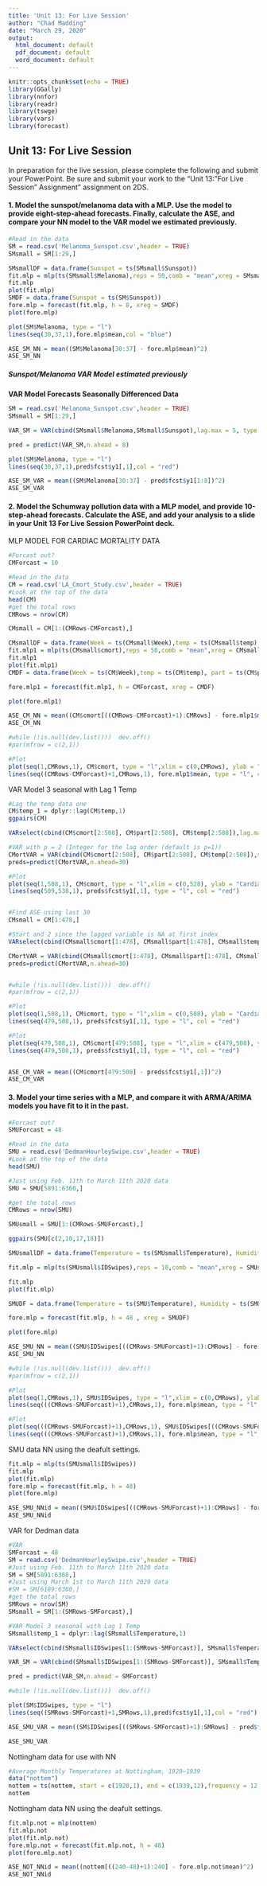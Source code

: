 ```yaml
---
title: 'Unit 13: For Live Session'
author: "Chad Madding"
date: "March 29, 2020"
output:
  html_document: default
  pdf_document: default
  word_document: default
---
```


```r
knitr::opts_chunk$set(echo = TRUE)
library(GGally)
library(nnfor)
library(readr)
library(tswge)
library(vars)
library(forecast)
```

## Unit 13: For Live Session

In preparation for the live session, please complete the following and submit your PowerPoint. Be sure and submit your work to the "Unit 13: "For Live Session" Assignment" assignment on 2DS.

#### 1. Model the sunspot/melanoma data with a MLP. Use the model to provide eight-step-ahead forecasts. Finally, calculate the ASE, and compare your NN model to the VAR model we estimated previously.  

```r
#Read in the data
SM = read.csv('Melanoma_Sunspot.csv',header = TRUE)
SMsmall = SM[1:29,]

SMsmallDF = data.frame(Sunspot = ts(SMsmall$Sunspot))
fit.mlp = mlp(ts(SMsmall$Melanoma),reps = 50,comb = "mean",xreg = SMsmallDF)
fit.mlp
plot(fit.mlp)
SMDF = data.frame(Sunspot = ts(SM$Sunspot))
fore.mlp = forecast(fit.mlp, h = 8, xreg = SMDF)
plot(fore.mlp)

plot(SM$Melanoma, type = "l")
lines(seq(30,37,1),fore.mlp$mean,col = "blue")

ASE_SM_NN = mean((SM$Melanoma[30:37] - fore.mlp$mean)^2)
ASE_SM_NN
```

##### Sunspot/Melanoma VAR Model estimated previously

**VAR Model Forecasts Seasonally Differenced Data**  

```r
SM = read.csv('Melanoma_Sunspot.csv',header = TRUE)
SMsmall = SM[1:29,]

VAR_SM = VAR(cbind(SMsmall$Melanoma,SMsmall$Sunspot),lag.max = 5, type = "both")

pred = predict(VAR_SM,n.ahead = 8)

plot(SM$Melanoma, type = "l")
lines(seq(30,37,1),pred$fcst$y1[,1],col = "red")

ASE_SM_VAR = mean((SM$Melanoma[30:37] - pred$fcst$y1[1:8])^2)
ASE_SM_VAR
```

#### 2. Model the Schumway pollution data with a MLP model, and provide 10-step-ahead forecasts. Calculate the ASE, and add your analysis to a slide in your Unit 13 For Live Session PowerPoint deck.  

MLP MODEL FOR CARDIAC MORTALITY DATA
```r
#Forcast out?
CMForcast = 10

#Read in the data
CM = read.csv('LA_Cmort_Study.csv',header = TRUE)
#Look at the top of the data
head(CM)
#get the total rows
CMRows = nrow(CM)

CMsmall = CM[1:(CMRows-CMForcast),]

CMsmallDF = data.frame(Week = ts(CMsmall$Week),temp = ts(CMsmall$temp), part = ts(CMsmall$part), temp = ts(CMsmall$temp))
fit.mlp1 = mlp(ts(CMsmall$cmort),reps = 50,comb = "mean",xreg = CMsmallDF)
fit.mlp1
plot(fit.mlp1)
CMDF = data.frame(Week = ts(CM$Week),temp = ts(CM$temp), part = ts(CM$part), temp = ts(CM$temp))

fore.mlp1 = forecast(fit.mlp1, h = CMForcast, xreg = CMDF)

plot(fore.mlp1)

ASE_CM_NN = mean((CM$cmort[((CMRows-CMForcast)+1):CMRows] - fore.mlp1$mean)^2)
ASE_CM_NN

#while (!is.null(dev.list()))  dev.off()
#par(mfrow = c(2,1))

#Plot
plot(seq(1,CMRows,1), CM$cmort, type = "l",xlim = c(0,CMRows), ylab = "Cardiac Mortality", main = paste(CMForcast," Week Cardiac Mortality Forecast"))
lines(seq((CMRows-CMForcast)+1,CMRows,1), fore.mlp1$mean, type = "l", col = "blue")
```

VAR Model 3 seasonal with Lag 1 Temp
```r

#Lag the temp data one
CM$temp_1 = dplyr::lag(CM$temp,1)
ggpairs(CM)

VARselect(cbind(CM$cmort[2:508], CM$part[2:508], CM$temp[2:508]),lag.max = 10, season = 52, type = "both")

#VAR with p = 2 (Integer for the lag order (default is p=1))
CMortVAR = VAR(cbind(CM$cmort[2:508], CM$part[2:508], CM$temp[2:508]),season = 52, type = "both",p = 2)
preds=predict(CMortVAR,n.ahead=30)

#Plot
plot(seq(1,508,1), CM$cmort, type = "l",xlim = c(0,528), ylab = "Cardiac Mortality", main = "20 Week Cardiac Mortality Forecast")
lines(seq(509,538,1), preds$fcst$y1[,1], type = "l", col = "red")


#Find ASE using last 30
CMsmall = CM[1:478,]

#Start and 2 since the lagged variable is NA at first index
VARselect(cbind(CMsmall$cmort[1:478], CMsmall$part[1:478], CMsmall$temp[1:478]),lag.max = 10, season = 52, type = "both")

CMortVAR = VAR(cbind(CMsmall$cmort[1:478], CMsmall$part[1:478], CMsmall$temp[1:478]),season = 52, type = "both",p = 2)
preds=predict(CMortVAR,n.ahead=30)


#while (!is.null(dev.list()))  dev.off()
#par(mfrow = c(2,1))

#Plot
plot(seq(1,508,1), CM$cmort, type = "l",xlim = c(0,508), ylab = "Cardiac Mortality", main = "20 Week Cardiac Mortality Forecast")
lines(seq(479,508,1), preds$fcst$y1[,1], type = "l", col = "red")

#Plot
plot(seq(479,508,1), CM$cmort[479:508], type = "l",xlim = c(479,508), ylab = "Cardiac Mortality", main = "20 Week Cardiac Mortality Forecast")
lines(seq(479,508,1), preds$fcst$y1[,1], type = "l", col = "red")


ASE_CM_VAR = mean((CM$cmort[479:508] - preds$fcst$y1[,1])^2)
ASE_CM_VAR
```

#### 3. Model your time series with a MLP, and compare it with ARMA/ARIMA models you have fit to it in the past.

```r
#Forcast out?
SMUForcast = 48

#Read in the data
SMU = read.csv('DedmanHourleySwipe.csv',header = TRUE)
#Look at the top of the data
head(SMU)

#Just using Feb. 11th to March 11th 2020 data
SMU = SMU[5891:6360,]

#get the total rows
CMRows = nrow(SMU)

SMUsmall = SMU[1:(CMRows-SMUForcast),]

ggpairs(SMU[c(2,10,17,18)])

SMUsmallDF = data.frame(Temperature = ts(SMUsmall$Temperature), Humidity = ts(SMUsmall$HourlyRelativeHumidity),Hour = ts(SMUsmall$Hour))

fit.mlp = mlp(ts(SMUsmall$IDSwipes),reps = 10,comb = "mean",xreg = SMUsmallDF)

fit.mlp
plot(fit.mlp)

SMUDF = data.frame(Temperature = ts(SMU$Temperature), Humidity = ts(SMU$HourlyRelativeHumidity), Hour = ts(SMU$Hour))

fore.mlp = forecast(fit.mlp, h = 48 , xreg = SMUDF)

plot(fore.mlp)

ASE_SMU_NN = mean((SMU$IDSwipes[((CMRows-SMUForcast)+1):CMRows] - fore.mlp$mean)^2)
ASE_SMU_NN

#while (!is.null(dev.list()))  dev.off()
#par(mfrow = c(2,1))

#Plot
plot(seq(1,CMRows,1), SMU$IDSwipes, type = "l",xlim = c(0,CMRows), ylab = "ID Swipes", main = paste(SMUForcast," Hour Turnstile Forecast"))
lines(seq(((CMRows-SMUForcast)+1),CMRows,1), fore.mlp$mean, type = "l", col = "red")

#Plot
plot(seq(((CMRows-SMUForcast)+1),CMRows,1), SMU$IDSwipes[((CMRows-SMUForcast)+1):CMRows], type = "l",xlim = c((CMRows-SMUForcast)+1,CMRows), ylab = "ID Swipes", main = paste(SMUForcast," Hour Turnstile Forecast"))
lines(seq(((CMRows-SMUForcast)+1),CMRows,1), fore.mlp$mean, type = "l", col = "red")
```

SMU data NN using the deafult settings.
```r
fit.mlp = mlp(ts(SMUsmall$IDSwipes))
fit.mlp
plot(fit.mlp)
fore.mlp = forecast(fit.mlp, h = 48)
plot(fore.mlp)

ASE_SMU_NNid = mean((SMU$IDSwipes[((CMRows-SMUForcast)+1):CMRows] - fore.mlp$mean)^2)
ASE_SMU_NNid

```

VAR for Dedman data
```r
#VAR
SMForcast = 48
SM = read.csv('DedmanHourleySwipe.csv',header = TRUE)
#Just using Feb. 11th to March 11th 2020 data
SM = SM[5891:6360,]
#Just using March 1st to March 11th 2020 data
#SM = SM[6189:6360,]
#get the total rows
SMRows = nrow(SM)
SMsmall = SM[1:(SMRows-SMForcast),]

#VAR Model 3 seasonal with Lag 1 Temp
SMsmall$temp_1 = dplyr::lag(SMsmall$Temperature,1)

VARselect(cbind(SMsmall$IDSwipes[1:(SMRows-SMForcast)], SMsmall$Temperature[1:(SMRows-SMForcast)], SMsmall$HourlyRelativeHumidity[1:(SMRows-SMForcast)],SMsmall$Hours[1:(SMRows-SMForcast)]))

VAR_SM = VAR(cbind(SMsmall$IDSwipes[1:(SMRows-SMForcast)], SMsmall$Temperature[1:(SMRows-SMForcast)], SMsmall$HourlyRelativeHumidity[1:(SMRows-SMForcast)],SMsmall$Hours[1:(SMRows-SMForcast)]))

pred = predict(VAR_SM,n.ahead = SMForcast)

#while (!is.null(dev.list()))  dev.off()

plot(SM$IDSwipes, type = "l")
lines(seq((SMRows-SMForcast)+1,SMRows,1),pred$fcst$y1[,1],col = "red")

ASE_SMU_VAR = mean((SM$IDSwipes[((SMRows-SMForcast)+1):SMRows] - pred$fcst$y1[1:SMForcast])^2)

ASE_SMU_VAR
```

Nottingham data for use with NN
```r
#Average Monthly Temperatures at Nottingham, 1920–1939
data("nottem")
nottem = ts(nottem, start = c(1920,1), end = c(1939,12),frequency = 12)
nottem
```
Nottingham data NN using the deafult settings.
```r
fit.mlp.not = mlp(nottem)
fit.mlp.not
plot(fit.mlp.not)
fore.mlp.not = forecast(fit.mlp.not, h = 48)
plot(fore.mlp.not)

ASE_NOT_NNid = mean((nottem[((240-48)+1):240] - fore.mlp.not$mean)^2)
ASE_NOT_NNid

```
